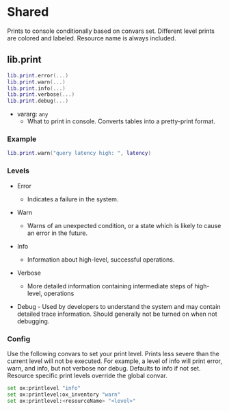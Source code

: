 
# Shared

Prints to console conditionally based on convars set.
Different level prints are colored and labeled.
Resource name is always included.

## lib.print

```lua
lib.print.error(...)
lib.print.warn(...)
lib.print.info(...)
lib.print.verbose(...)
lib.print.debug(...)
```

- vararg: `any`
  - What to print in console. Converts tables into a pretty-print format.

### Example

```lua
lib.print.warn("query latency high: ", latency)
```

### Levels

- Error
  - Indicates a failure in the system.

- Warn
  - Warns of an unexpected condition, or a state which is likely to cause an error in the future.

- Info
  - Information about high-level, successful operations.

- Verbose
  - More detailed information containing intermediate steps of high-level, operations

- Debug - Used by developers to understand the system and may contain detailed trace information.
  Should generally not be turned on when not debugging.

### Config

Use the following convars to set your print level. Prints less severe than the current level will not be executed.
For example, a level of info will print error, warn, and info, but not verbose nor debug. Defaults to info if not set.
Resource specific print levels override the global convar.

```bash
set ox:printlevel "info"
set ox:printlevel:ox_inventory "warn"
set ox:printlevel:<resourceName> "<level>"
```
